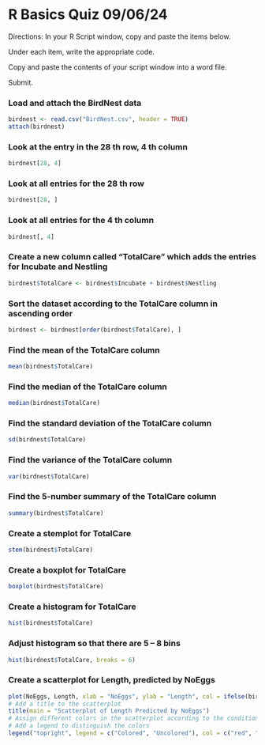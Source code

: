 # R Basics Quiz 09/06/24
Directions: In your R Script window, copy and paste the items below.

Under each item, write the appropriate code.

Copy and paste the contents of your script window into a word file.

Submit.


### Load and attach the BirdNest data
```r
birdnest <- read.csv("BirdNest.csv", header = TRUE)
attach(birdnest)
```
### Look at the entry in the 28 th row, 4 th column
```r
birdnest[28, 4]
```
### Look at all entries for the 28 th row
```r
birdnest[28, ]
```
### Look at all entries for the 4 th column
```r
birdnest[, 4]
```
### Create a new column called “TotalCare” which adds the entries for Incubate and Nestling
```r
birdnest$TotalCare <- birdnest$Incubate + birdnest$Nestling
```
### Sort the dataset according to the TotalCare column in ascending order
```r
birdnest <- birdnest[order(birdnest$TotalCare), ]
```
### Find the mean of the TotalCare column
```r
mean(birdnest$TotalCare)
```
### Find the median of the TotalCare column
```r
median(birdnest$TotalCare)
```
### Find the standard deviation of the TotalCare column
```r
sd(birdnest$TotalCare)
```
### Find the variance of the TotalCare column
```r
var(birdnest$TotalCare)
```
### Find the 5-number summary of the TotalCare column
```r
summary(birdnest$TotalCare)
```
### Create a stemplot for TotalCare
```r
stem(birdnest$TotalCare)
```
### Create a boxplot for TotalCare
```r
boxplot(birdnest$TotalCare)
```
### Create a histogram for TotalCare
```r
hist(birdnest$TotalCare)
```
### Adjust histogram so that there are 5 – 8 bins
```r
hist(birdnest$TotalCare, breaks = 6)
```

### Create a scatterplot for Length, predicted by NoEggs
```r
plot(NoEggs, Length, xlab = "NoEggs", ylab = "Length", col = ifelse(birdnest$Color == 1, "Red", "Black"), pch = 20)
# Add a title to the scatterplot
title(main = "Scatterplot of Length Predicted by NoEggs")
# Assign different colors in the scatterplot according to the condition of the variable “Color”
# Add a legend to distinguish the colors
legend("topright", legend = c("Colored", "Uncolored"), col = c("red", "black"), pch = 15)
```